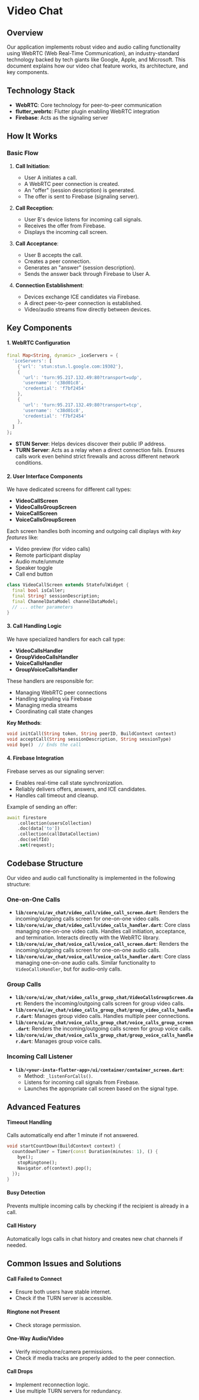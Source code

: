 # Video Chat

## Overview

Our application implements robust video and audio calling functionality using WebRTC (Web Real-Time Communication), an industry-standard technology backed by tech giants like Google, Apple, and Microsoft. This document explains how our video chat feature works, its architecture, and key components.

## Technology Stack

- **WebRTC**: Core technology for peer-to-peer communication
- **flutter_webrtc**: Flutter plugin enabling WebRTC integration
- **Firebase**: Acts as the signaling server

## How It Works

### Basic Flow

1. **Call Initiation**:

   - User A initiates a call.
   - A WebRTC peer connection is created.
   - An "offer" (session description) is generated.
   - The offer is sent to Firebase (signaling server).

2. **Call Reception**:

   - User B's device listens for incoming call signals.
   - Receives the offer from Firebase.
   - Displays the incoming call screen.

3. **Call Acceptance**:

   - User B accepts the call.
   - Creates a peer connection.
   - Generates an "answer" (session description).
   - Sends the answer back through Firebase to User A.

4. **Connection Establishment**:
   - Devices exchange ICE candidates via Firebase.
   - A direct peer-to-peer connection is established.
   - Video/audio streams flow directly between devices.

## Key Components

#### 1. WebRTC Configuration

```dart
final Map<String, dynamic> _iceServers = {
  'iceServers': [
    {'url': 'stun:stun.l.google.com:19302'},
    {
      'url': 'turn:95.217.132.49:80?transport=udp',
      'username': 'c38d01c8',
      'credential': 'f7bf2454'
    },
    {
      'url': 'turn:95.217.132.49:80?transport=tcp',
      'username': 'c38d01c8',
      'credential': 'f7bf2454'
    },
  ]
};
```

- **STUN Server**: Helps devices discover their public IP address.
- **TURN Server**: Acts as a relay when a direct connection fails. Ensures calls work even behind strict firewalls and across different network conditions.

#### 2. User Interface Components

We have dedicated screens for different call types:

- **VideoCallScreen**
- **VideoCallsGroupScreen**
- **VoiceCallScreen**
- **VoiceCallsGroupScreen**

Each screen handles both incoming and outgoing call displays with *key features* like:

- Video preview (for video calls)
- Remote participant display
- Audio mute/unmute
- Speaker toggle
- Call end button

```dart
class VideoCallScreen extends StatefulWidget {
  final bool isCaller;
  final String? sessionDescription;
  final ChannelDataModel channelDataModel;
  // ... other parameters
}

```

#### 3. Call Handling Logic

We have specialized handlers for each call type:

- **VideoCallsHandler**
- **GroupVideoCallsHandler**
- **VoiceCallsHandler**
- **GroupVoiceCallsHandler**

These handlers are responsible for:

- Managing WebRTC peer connections
- Handling signaling via Firebase
- Managing media streams
- Coordinating call state changes



**Key Methods**:

```dart
void initCall(String token, String peerID, BuildContext context)
void acceptCall(String sessionDescription, String sessionType)
void bye()  // Ends the call

```

#### 4. Firebase Integration

Firebase serves as our signaling server:

- Enables real-time call state synchronization.
- Reliably delivers offers, answers, and ICE candidates.
- Handles call timeout and cleanup.

Example of sending an offer:

```dart
await firestore
    .collection(usersCollection)
    .doc(data['to'])
    .collection(callDataCollection)
    .doc(selfId)
    .set(request);

```

## Codebase Structure

Our video and audio call functionality is implemented in the following structure:

### One-on-One Calls

- **`lib/core/ui/av_chat/video_call/video_call_screen.dart`**: Renders the incoming/outgoing calls screen for one-on-one video calls.
- **`lib/core/ui/av_chat/video_call/video_calls_handler.dart`**: Core class managing one-on-one video calls. Handles call initiation, acceptance, and termination. Interacts directly with the WebRTC library.
- **`lib/core/ui/av_chat/voice_call/voice_call_screen.dart`**: Renders the incoming/outgoing calls screen for one-on-one audio calls.
- **`lib/core/ui/av_chat/voice_call/voice_calls_handler.dart`**: Core class managing one-on-one audio calls. Similar functionality to `VideoCallsHandler`, but for audio-only calls.

### Group Calls

- **`lib/core/ui/av_chat/video_calls_group_chat/VideoCallsGroupScreen.dart`**: Renders the incoming/outgoing calls screen for group video calls.
- **`lib/core/ui/av_chat/video_calls_group_chat/group_video_calls_handler.dart`**: Manages group video calls. Handles multiple peer connections.
- **`lib/core/ui/av_chat/voice_calls_group_chat/voice_calls_group_screen.dart`**: Renders the incoming/outgoing calls screen for group voice calls.
- **`lib/core/ui/av_chat/voice_calls_group_chat/group_voice_calls_handler.dart`**: Manages group voice calls.

### Incoming Call Listener

- **`lib/<your-insta-flutter-app>/ui/container/container_screen.dart`**:
  - Method: `_listenForCalls()`.
  - Listens for incoming call signals from Firebase.
  - Launches the appropriate call screen based on the signal type.

## Advanced Features

#### Timeout Handling

Calls automatically end after 1 minute if not answered.

```dart
void startCountDown(BuildContext context) {
  countdownTimer = Timer(const Duration(minutes: 1), () {
    bye();
    stopRingtone();
    Navigator.of(context).pop();
  });
}

```

#### Busy Detection

Prevents multiple incoming calls by checking if the recipient is already in a call.

#### Call History

Automatically logs calls in chat history and creates new chat channels if needed.

## Common Issues and Solutions

#### Call Failed to Connect

- Ensure both users have stable internet.
- Check if the TURN server is accessible.

#### Ringtone not Present 

- Check storage permission.

#### One-Way Audio/Video

- Verify microphone/camera permissions.
- Check if media tracks are properly added to the peer connection.

#### Call Drops

- Implement reconnection logic.
- Use multiple TURN servers for redundancy.


